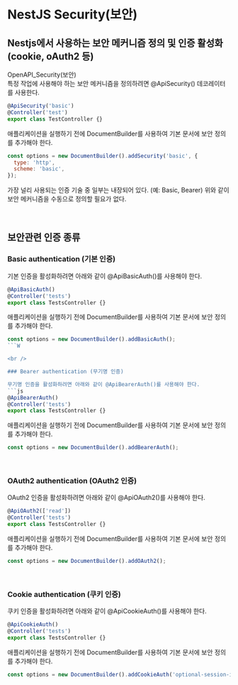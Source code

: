 # NestJS Security(보안)

## Nestjs에서 사용하는 보안 메커니즘 정의 및 인증 활성화(cookie, oAuth2 등)
OpenAPI_Security(보안)  
특정 작업에 사용해야 하는 보안 메커니즘을 정의하려면 @ApiSecurity() 데코레이터를 사용한다.
```js
@ApiSecurity('basic')
@Controller('test')
export class TestController {}
```

애플리케이션을 실행하기 전에 DocumentBuilder를 사용하여 기본 문서에 보안 정의를 추가해야 한다.
```js
const options = new DocumentBuilder().addSecurity('basic', {
  type: 'http',
  scheme: 'basic',
});
```
가장 널리 사용되는 인증 기술 중 일부는 내장되어 있다. (예: Basic, Bearer)
위와 같이 보안 메커니즘을 수동으로 정의할 필요가 없다.

<br />

## 보안관련 인증 종류

### Basic authentication (기본 인증)

기본 인증을 활성화하려면 아래와 같이 @ApiBasicAuth()를 사용해야 한다.
```js
@ApiBasicAuth()
@Controller('tests')
export class TestsController {}
```
애플리케이션을 실행하기 전에 DocumentBuilder를 사용하여 기본 문서에 보안 정의를 추가해야 한다.
```js
const options = new DocumentBuilder().addBasicAuth();
```W

<br />

### Bearer authentication (무기명 인증)

무기명 인증을 활성화하려면 아래와 같이 @ApiBearerAuth()를 사용해야 한다.
```js
@ApiBearerAuth()
@Controller('tests')
export class TestsController {}
```
애플리케이션을 실행하기 전에 DocumentBuilder를 사용하여 기본 문서에 보안 정의를 추가해야 한다.
```js
const options = new DocumentBuilder().addBearerAuth();
```

<br />

### OAuth2 authentication (OAuth2 인증)

OAuth2 인증을 활성화하려면 아래와 같이 @ApiOAuth2()를 사용해야 한다.
```js
@ApiOAuth2(['read'])
@Controller('tests')
export class TestsController {}
```
애플리케이션을 실행하기 전에 DocumentBuilder를 사용하여 기본 문서에 보안 정의를 추가해야 한다.
```js
const options = new DocumentBuilder().addOAuth2();
```

<br />

### Cookie authentication (쿠키 인증)

쿠키 인증을 활성화하려면 아래와 같이 @ApiCookieAuth()를 사용해야 한다.
```js
@ApiCookieAuth()
@Controller('tests')
export class TestsController {}
```
애플리케이션을 실행하기 전에 DocumentBuilder를 사용하여 기본 문서에 보안 정의를 추가해야 한다.
```js
const options = new DocumentBuilder().addCookieAuth('optional-session-id');
```